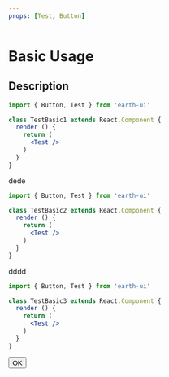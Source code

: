 ```yaml
---
props: [Test, Button]
---
```


# Basic Usage
## Description

```jsx left
import { Button, Test } from 'earth-ui'

class TestBasic1 extends React.Component {
  render () {
    return (
      <Test />
    )
  }
}
```

dede

```jsx right
import { Button, Test } from 'earth-ui'

class TestBasic2 extends React.Component {
  render () {
    return (
      <Test />
    )
  }
}
```

dddd

```jsx full
import { Button, Test } from 'earth-ui'

class TestBasic3 extends React.Component {
  render () {
    return (
      <Test />
    )
  }
}
```

<Button>OK</Button>
